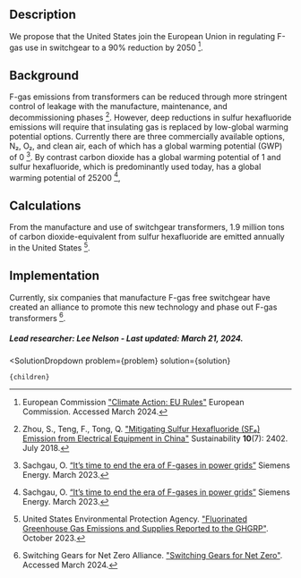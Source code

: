


## Description
We propose that the United States join the European Union in regulating F-gas use in switchgear to a 90% reduction by 2050 [^"1"].

## Background
F-gas emissions from transformers can be reduced through more stringent control of leakage with the manufacture, maintenance, and decommissioning phases [^"2"]. However, deep reductions in sulfur hexafluoride emissions will require that insulating gas is replaced by low-global warming potential options. Currently there are three commercially available options, N₂, O₂, and clean air, each of which has a global warming potential (GWP) of 0 [^"3"]. By contrast carbon dioxide has a global warming potential of 1 and sulfur hexafluoride, which is predominantly used today, has a global warming potential of 25200 [^"3"], 

## Calculations
From the manufacture and use of switchgear transformers, 1.9 million tons of carbon dioxide-equivalent from sulfur hexafluoride are emitted annually in the United States [^"4"].

## Implementation
Currently, six companies that manufacture F-gas free switchgear have created an alliance to promote this new technology and phase out F-gas transformers [^"5"].

##### Lead researcher: Lee Nelson - Last updated: March 21, 2024.

[^"1"]: European Commission ["Climate Action: EU Rules"](https://climate.ec.europa.eu/eu-action/fluorinated-greenhouse-gases-0/eu-rules_en) European Commission. Accessed March 2024.

[^"2"]: Zhou, S., Teng, F., Tong, Q. ["Mitigating Sulfur Hexafluoride (SF₆) Emission from Electrical Equipment in China"](https://www.mdpi.com/2071-1050/10/7/2402/htm) Sustainability **10**(7): 2402. July 2018.

[^"3"]: Sachgau, O. [“It’s time to end the era of F-gases in power grids”](https://www.siemens-energy.com/global/en/home/stories/industry-initiative-to-reduce-f-gases.html) Siemens Energy. March 2023.

[^"4"]: United States Environmental Protection Agency. ["Fluorinated Greenhouse Gas Emissions and Supplies Reported to the GHGRP"](https://www.epa.gov/ghgreporting/fluorinated-greenhouse-gas-emissions-and-supplies-reported-ghgrp). October 2023.

[^"5"]: Switching Gears for Net Zero Alliance. ["Switching Gears for Net Zero"](https://www.switchinggearsfornetzero.com/). Accessed March 2024.


  <SolutionDropdown 
    problem={problem} 
    solution={solution}
  >
    {children}
  </SolutionDropdown>